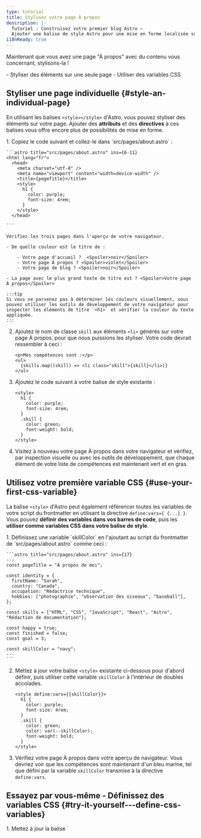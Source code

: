 ```yaml
---
type: tutorial
title: Stylisez votre page À propos
description: |-
  Tutoriel : Construisez votre premier blog Astro —
  Ajouter une balise de style Astro pour une mise en forme localisée sur la page
i18nReady: true
---
```



Maintenant que vous avez une page "À propos" avec du contenu vous concernant, stylisons-la !

<PreCheck>
  - Styliser des éléments sur une seule page
  - Utiliser des variables CSS
</PreCheck>


## Styliser une page individuelle \{#style-an-individual-page\}

En utilisant les balises `<style></style>` d'Astro, vous pouvez styliser des éléments sur votre page. Ajouter des **attributs** et des **directives** à ces balises vous offre encore plus de possibilités de mise en forme.

<Steps>
1. Copiez le code suivant et collez-le dans `src/pages/about.astro` :

    ```astro title="src/pages/about.astro" ins={6-11}
    <html lang="fr">
      <head>
        <meta charset="utf-8" />
        <meta name="viewport" content="width=device-width" />
        <title>{pageTitle}</title>
        <style>
          h1 {
            color: purple;
            font-size: 4rem;
          }
        </style>
      </head> 

    ```

    Vérifiez les trois pages dans l'aperçu de votre navigateur.
    
    - De quelle couleur est le titre de :

        - Votre page d'accueil ?  <Spoiler>noir</Spoiler>
        - Votre page À propos ? <Spoiler>violet</Spoiler>
        - Votre page de blog ? <Spoiler>noir</Spoiler>

    - La page avec le plus grand texte de titre est ? <Spoiler>Votre page À propos</Spoiler>

    :::tip
    Si vous ne parvenez pas à déterminer les couleurs visuellement, vous pouvez utiliser les outils de développement de votre navigateur pour inspecter les éléments de titre `<h1>` et vérifier la couleur du texte appliquée.
    :::

2. Ajoutez le nom de classe `skill` aux éléments `<li>` générés sur votre page À propos, pour que nous puissions les styliser. Votre code devrait ressembler à ceci :

    ```astro title="src/pages/about.astro" 'class="skill"'
    <p>Mes compétences sont :</p>
    <ul>
      {skills.map((skill) => <li class="skill">{skill}</li>)}
    </ul>
    ```

3. Ajoutez le code suivant à votre balise de style existante :

    ```astro title="src/pages/about.astro" ins={6-9}
    <style>
      h1 {
        color: purple;
        font-size: 4rem;
      }
      .skill {
        color: green;
        font-weight: bold;
      }
    </style>
    ```



  4. Visitez à nouveau votre page À propos dans votre navigateur et vérifiez, par inspection visuelle ou avec les outils de développement, que chaque élément de votre liste de compétences est maintenant vert et en gras.
</Steps>

## Utilisez votre première variable CSS \{#use-your-first-css-variable\}
La balise `<style>` d'Astro peut également référencer toutes les variables de votre script du frontmatter en utilisant la directive `define:vars={ {...} }`. Vous pouvez **définir des variables dans vos barres de code**, puis les **utiliser comme variables CSS dans votre balise de style**.

<Steps>
1. Définissez une variable `skillColor` en l'ajoutant au script du frontmatter de `src/pages/about.astro` comme ceci :

    ```astro title="src/pages/about.astro" ins={17}
    ---
    const pageTitle = "À propos de moi";

    const identity = {
      firstName: "Sarah",
      country: "Canada",
      occupation: "Rédactrice technique",
      hobbies: ["photographie", "observation des oiseaux", "baseball"],
    };

    const skills = ["HTML", "CSS", "JavaScript", "React", "Astro", "Rédaction de documentation"];

    const happy = true;
    const finished = false;
    const goal = 3;
  
    const skillColor = "navy";
    ---
    ```

2. Mettez à jour votre balise `<style>` existante ci-dessous pour d'abord définir, puis utiliser cette variable `skillColor` à l'intérieur de doubles accolades.

    ```astro title="src/pages/about.astro" "define:vars={{skillColor}}" "var(--skillColor)" del={7} ins={8}
    <style define:vars={{skillColor}}> 
      h1 {
        color: purple;
        font-size: 4rem;
      }
      .skill {
        color: green;
        color: var(--skillColor);
        font-weight: bold;
      }
    </style>
    ```

3. Vérifiez votre page À propos dans votre aperçu de navigateur. Vous devriez voir que les compétences sont maintenant d'un bleu marine, tel que défini par la variable `skillColor` transmise à la directive `define:vars`.
</Steps>

<Box icon="puzzle-piece">

## Essayez par vous-même - Définissez des variables CSS \{#try-it-yourself---define-css-variables\}

  <Steps>
  1. Mettez à jour la balise `<style>` sur votre page À propos pour qu'elle corresponde à celle ci-dessous.
  
      ```astro title="src/pages/about.astro"
      <style define:vars={{skillColor, fontWeight, textCase}}>
        h1 {
          color: purple;
          font-size: 4rem;
        }
        .skill {
          color: var(--skillColor);
          font-weight: var(--fontWeight);
          text-transform: var(--textCase);
        }
      </style>
      ```
  
  2. Ajoutez les définitions de variables manquantes dans votre script du frontmatter pour que votre nouvelle balise `<style>` applique avec succès ces styles à votre liste de compétences :
      - La couleur du texte est le bleu marine
      - Le texte est en gras
      - Les éléments de la liste sont en majuscules (lettres capitales)
 </Steps>
<details>
<summary>✅ Montrez-moi le code ! ✅</summary>

```astro title="src/pages/about.astro" ins={18-19}
---
const pageTitle = "À propos de moi";

const identity = {
  firstName: "Sarah",
  country: "Canada",
  occupation: "Rédactrice technique",
  hobbies: ["photographie", "observation des oiseaux", "baseball"],
};

const skills = ["HTML", "CSS", "JavaScript", "React", "Astro", "Rédaction de documentation"];

const happy = true;
const finished = false;
const goal = 3;

const skillColor = "navy";
const fontWeight = "bold";
const textCase = "uppercase";
---
```
</details>

</Box>



<Box icon="check-list">
## Liste de contrôle \{#checklist\}

<Checklist>
- [ ] Je peux ajouter des styles CSS à une page individuelle en utilisant une balise `<style>` Astro.
- [ ] Je peux utiliser des variables pour styliser des éléments sur la page.
</Checklist>
</Box>

### Ressources \{#resources\}
- [Comparaison entre la syntaxe d'Astro et JSX](/fr/basics/astro-syntax/#differences-between-astro-and-jsx)

- [Balise `<style>` Astro](/fr/guides/styling/#styling-in-astro)

- [Variables CSS dans Astro](/fr/guides/styling/#css-variables)
